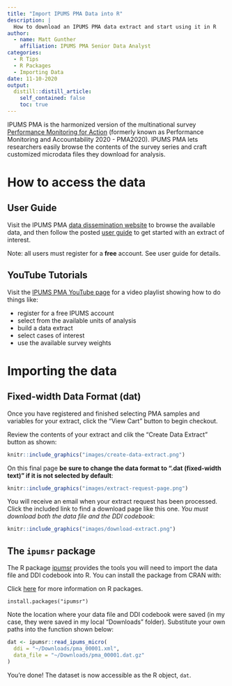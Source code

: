 ```yaml
---
title: "Import IPUMS PMA Data into R"
description: |
  How to download an IPUMS PMA data extract and start using it in R
author:
  - name: Matt Gunther
    affiliation: IPUMS PMA Senior Data Analyst 
categories:
  - R Tips
  - R Packages
  - Importing Data
date: 11-10-2020
output:
  distill::distill_article:
    self_contained: false
    toc: true
---
```


IPUMS PMA is the harmonized version of the multinational survey [Performance Monitoring for Action](https://www.pmadata.org/) (formerly known as Performance Monitoring and Accountability 2020 - PMA2020). IPUMS PMA lets researchers easily browse the contents of the survey series and craft customized microdata files they download for analysis.

# How to access the data

## User Guide 
Visit the IPUMS PMA [data dissemination website](https://pma.ipums.org/) to browse the available data, and then follow the posted [user guide](https://pma.ipums.org/pma/userguide.shtml) to get started with an extract of interest. 

Note: all users must register for a **free** account. See user guide for details.

## YouTube Tutorials
Visit the [IPUMS PMA YouTube page](https://www.youtube.com/playlist?list=PLHMF4C5RDaejhm4Hdm3fulvaoKkhTrOHa) for a video playlist showing how to do things like:

 * register for a free IPUMS account
 * select from the available units of analysis
 * build a data extract 
 * select cases of interest
 * use the available survey weights
 
# Importing the data

## Fixed-width Data Format (dat)

Once you have registered and finished selecting PMA samples and variables for your extract, click the "View Cart" button to begin checkout. 

Review the contents of your extract and clik the "Create Data Extract" button as shown:

```r
knitr::include_graphics("images/create-data-extract.png")
```

On this final page **be sure to change the data format to ".dat (fixed-width text)" if it is not selected by default**:

```r
knitr::include_graphics("images/extract-request-page.png")
```

You will receive an email when your extract request has been processed. Click the included link to find a download page like this one. *You must download both the data file and the DDI codebook*:

```r
knitr::include_graphics("images/download-extract.png")
```

## The `ipumsr` package

The R package [ipumsr](http://tech.popdata.org/ipumsr/index.html) provides the tools you will need to import the data file and DDI codebook into R. You can install the package from CRAN with:

<aside>
Click <a href="../2020-12-10-get-r-and-packages/index.html#r-packages">here</a> for more information on R packages.
</aside>

`install.packages("ipumsr")`

Note the location where your data file and DDI codebook were saved (in my case, they were saved in my local "Downloads" folder). Substitute your own paths into the function shown below:

```r
dat <- ipumsr::read_ipums_micro(
  ddi = "~/Downloads/pma_00001.xml",
  data_file = "~/Downloads/pma_00001.dat.gz"
)
```

You're done! The dataset is now accessible as the R object, `dat`.

